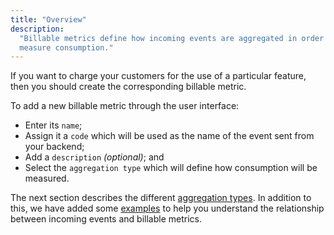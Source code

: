 ```yaml
---
title: "Overview"
description:
  "Billable metrics define how incoming events are aggregated in order to
  measure consumption."
---
```


If you want to charge your customers for the use of a particular feature, then
you should create the corresponding billable metric.

To add a new billable metric through the user interface:

- Enter its `name`;
- Assign it a `code` which will be used as the name of the event sent from your
  backend;
- Add a `description` _(optional)_; and
- Select the `aggregation type` which will define how consumption will be
  measured.

The next section describes the different
[aggregation types](/docs/guide/billable-metrics/aggregation-types). In addition
to this, we have added some
[examples](/docs/guide/billable-metrics/aggregation-examples) to help you
understand the relationship between incoming events and billable metrics.
